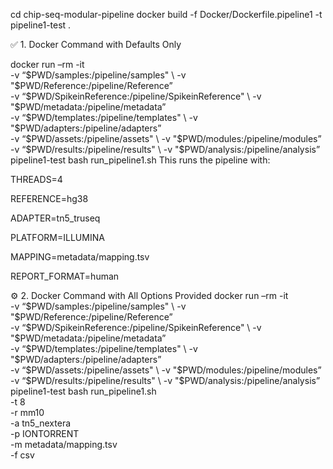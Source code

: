 cd chip-seq-modular-pipeline
docker build -f Docker/Dockerfile.pipeline1 -t pipeline1-test .


✅ 1. Docker Command with Defaults Only


docker run --rm -it \
  -v "$PWD/samples:/pipeline/samples" \
  -v "$PWD/Reference:/pipeline/Reference" \
  -v "$PWD/SpikeinReference:/pipeline/SpikeinReference" \
  -v "$PWD/metadata:/pipeline/metadata" \
  -v "$PWD/templates:/pipeline/templates" \
  -v "$PWD/adapters:/pipeline/adapters" \
  -v "$PWD/assets:/pipeline/assets" \
  -v "$PWD/modules:/pipeline/modules" \
  -v "$PWD/results:/pipeline/results" \
  -v "$PWD/analysis:/pipeline/analysis" \
  pipeline1-test bash run_pipeline1.sh
  This runs the pipeline with:

THREADS=4

REFERENCE=hg38

ADAPTER=tn5_truseq

PLATFORM=ILLUMINA

MAPPING=metadata/mapping.tsv

REPORT_FORMAT=human


 ⚙️ 2. Docker Command with All Options Provided
docker run --rm -it \
  -v "$PWD/samples:/pipeline/samples" \
  -v "$PWD/Reference:/pipeline/Reference" \
  -v "$PWD/SpikeinReference:/pipeline/SpikeinReference" \
  -v "$PWD/metadata:/pipeline/metadata" \
  -v "$PWD/templates:/pipeline/templates" \
  -v "$PWD/adapters:/pipeline/adapters" \
  -v "$PWD/assets:/pipeline/assets" \
  -v "$PWD/modules:/pipeline/modules" \
  -v "$PWD/results:/pipeline/results" \
  -v "$PWD/analysis:/pipeline/analysis" \
  pipeline1-test bash run_pipeline1.sh \
    -t 8 \
    -r mm10 \
    -a tn5_nextera \
    -p IONTORRENT \
    -m metadata/mapping.tsv \
    -f csv


